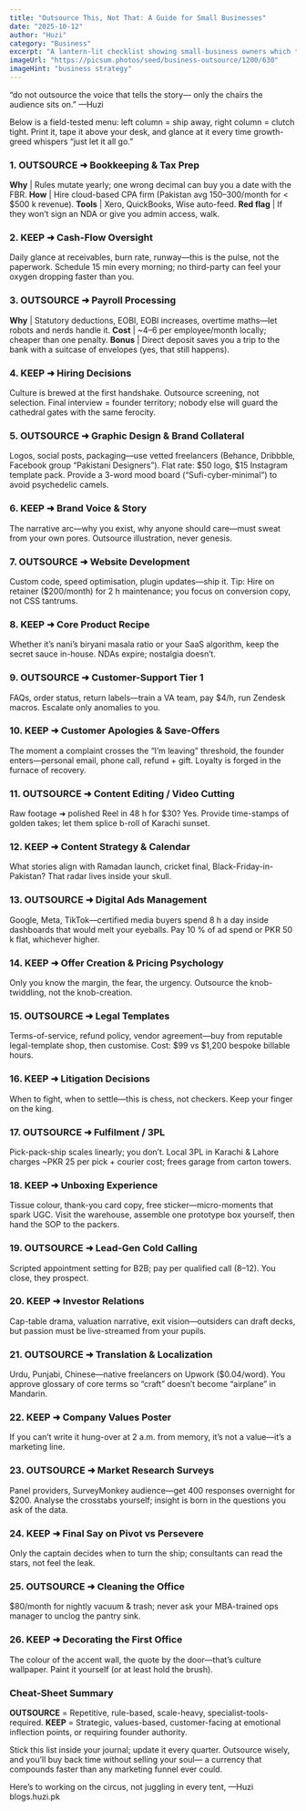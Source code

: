 ```yaml
---
title: "Outsource This, Not That: A Guide for Small Businesses"
date: "2025-10-12"
author: "Huzi"
category: "Business"
excerpt: "A lantern-lit checklist showing small-business owners which tasks to ship out (cheap) and which to keep close (precious). Save cash, keep soul."
imageUrl: "https://picsum.photos/seed/business-outsource/1200/630"
imageHint: "business strategy"
---
```


“do not outsource the voice that tells the story—
only the chairs the audience sits on.”
—Huzi

Below is a field-tested menu: left column = ship away, right column = clutch tight.
Print it, tape it above your desk, and glance at it every time growth-greed whispers “just let it all go.”

### 1. OUTSOURCE ➜ Bookkeeping & Tax Prep
**Why** | Rules mutate yearly; one wrong decimal can buy you a date with the FBR.
**How** | Hire cloud-based CPA firm (Pakistan avg $150–$300/month for < $500 k revenue).
**Tools** | Xero, QuickBooks, Wise auto-feed.
**Red flag** | If they won’t sign an NDA or give you admin access, walk.

### 2. KEEP ➜ Cash-Flow Oversight
Daily glance at receivables, burn rate, runway—this is the pulse, not the paperwork.
Schedule 15 min every morning; no third-party can feel your oxygen dropping faster than you.

### 3. OUTSOURCE ➜ Payroll Processing
**Why** | Statutory deductions, EOBI, EOBI increases, overtime maths—let robots and nerds handle it.
**Cost** | ~$4–$6 per employee/month locally; cheaper than one penalty.
**Bonus** | Direct deposit saves you a trip to the bank with a suitcase of envelopes (yes, that still happens).

### 4. KEEP ➜ Hiring Decisions
Culture is brewed at the first handshake. Outsource screening, not selection.
Final interview = founder territory; nobody else will guard the cathedral gates with the same ferocity.

### 5. OUTSOURCE ➜ Graphic Design & Brand Collateral
Logos, social posts, packaging—use vetted freelancers (Behance, Dribbble, Facebook group “Pakistani Designers”).
Flat rate: $50 logo, $15 Instagram template pack.
Provide a 3-word mood board (“Sufi-cyber-minimal”) to avoid psychedelic camels.

### 6. KEEP ➜ Brand Voice & Story
The narrative arc—why you exist, why anyone should care—must sweat from your own pores.
Outsource illustration, never genesis.

### 7. OUTSOURCE ➜ Website Development
Custom code, speed optimisation, plugin updates—ship it.
Tip: Hire on retainer ($200/month) for 2 h maintenance; you focus on conversion copy, not CSS tantrums.

### 8. KEEP ➜ Core Product Recipe
Whether it’s nani’s biryani masala ratio or your SaaS algorithm, keep the secret sauce in-house.
NDAs expire; nostalgia doesn’t.

### 9. OUTSOURCE ➜ Customer-Support Tier 1
FAQs, order status, return labels—train a VA team, pay $4/h, run Zendesk macros.
Escalate only anomalies to you.

### 10. KEEP ➜ Customer Apologies & Save-Offers
The moment a complaint crosses the “I’m leaving” threshold, the founder enters—personal email, phone call, refund + gift.
Loyalty is forged in the furnace of recovery.

### 11. OUTSOURCE ➜ Content Editing / Video Cutting
Raw footage ➜ polished Reel in 48 h for $30? Yes.
Provide time-stamps of golden takes; let them splice b-roll of Karachi sunset.

### 12. KEEP ➜ Content Strategy & Calendar
What stories align with Ramadan launch, cricket final, Black-Friday-in-Pakistan? That radar lives inside your skull.

### 13. OUTSOURCE ➜ Digital Ads Management
Google, Meta, TikTok—certified media buyers spend 8 h a day inside dashboards that would melt your eyeballs.
Pay 10 % of ad spend or PKR 50 k flat, whichever higher.

### 14. KEEP ➜ Offer Creation & Pricing Psychology
Only you know the margin, the fear, the urgency.
Outsource the knob-twiddling, not the knob-creation.

### 15. OUTSOURCE ➜ Legal Templates
Terms-of-service, refund policy, vendor agreement—buy from reputable legal-template shop, then customise.
Cost: $99 vs $1,200 bespoke billable hours.

### 16. KEEP ➜ Litigation Decisions
When to fight, when to settle—this is chess, not checkers.
Keep your finger on the king.

### 17. OUTSOURCE ➜ Fulfilment / 3PL
Pick-pack-ship scales linearly; you don’t.
Local 3PL in Karachi & Lahore charges ~PKR 25 per pick + courier cost; frees garage from carton towers.

### 18. KEEP ➜ Unboxing Experience
Tissue colour, thank-you card copy, free sticker—micro-moments that spark UGC.
Visit the warehouse, assemble one prototype box yourself, then hand the SOP to the packers.

### 19. OUTSOURCE ➜ Lead-Gen Cold Calling
Scripted appointment setting for B2B; pay per qualified call ($8–$12).
You close, they prospect.

### 20. KEEP ➜ Investor Relations
Cap-table drama, valuation narrative, exit vision—outsiders can draft decks, but passion must be live-streamed from your pupils.

### 21. OUTSOURCE ➜ Translation & Localization
Urdu, Punjabi, Chinese—native freelancers on Upwork ($0.04/word).
You approve glossary of core terms so “craft” doesn’t become “airplane” in Mandarin.

### 22. KEEP ➜ Company Values Poster
If you can’t write it hung-over at 2 a.m. from memory, it’s not a value—it’s a marketing line.

### 23. OUTSOURCE ➜ Market Research Surveys
Panel providers, SurveyMonkey audience—get 400 responses overnight for $200.
Analyse the crosstabs yourself; insight is born in the questions you ask of the data.

### 24. KEEP ➜ Final Say on Pivot vs Persevere
Only the captain decides when to turn the ship; consultants can read the stars, not feel the leak.

### 25. OUTSOURCE ➜ Cleaning the Office
$80/month for nightly vacuum & trash; never ask your MBA-trained ops manager to unclog the pantry sink.

### 26. KEEP ➜ Decorating the First Office
The colour of the accent wall, the quote by the door—that’s culture wallpaper.
Paint it yourself (or at least hold the brush).

### Cheat-Sheet Summary
**OUTSOURCE** = Repetitive, rule-based, scale-heavy, specialist-tools-required.
**KEEP** = Strategic, values-based, customer-facing at emotional inflection points, or requiring founder authority.

Stick this list inside your journal; update it every quarter.
Outsource wisely, and you’ll buy back time without selling your soul—
a currency that compounds faster than any marketing funnel ever could.

Here’s to working on the circus, not juggling in every tent,
—Huzi
blogs.huzi.pk
